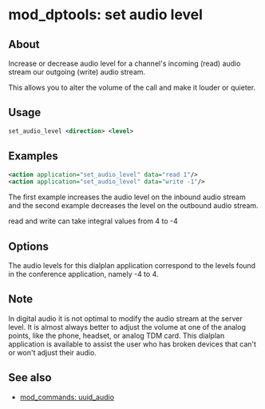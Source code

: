 
# mod_dptools: set audio level 

 

## About

Increase or decrease audio level for a channel's incoming (read) audio stream our outgoing (write) audio stream.

This allows you to alter the volume of the call and make it louder or quieter.

## Usage

```xml
set_audio_level <direction> <level>
```

## Examples

```xml
<action application="set_audio_level" data="read 1"/>
<action application="set_audio_level" data="write -1"/>
```

The first example increases the audio level on the inbound audio stream and the second example decreases the level on the outbound audio stream. 

read and write can take integral values from 4 to -4

## Options

The audio levels for this dialplan application correspond to the levels found in the conference application, namely -4 to 4.

## Note

In digital audio it is not optimal to modify the audio stream at the server level. It is almost always better to adjust the volume at one of the analog points, like the phone, headset, or analog TDM card. This dialplan application is available to assist the user who has broken devices that can't or won't adjust their audio.

## See also

* [mod\_commands: uuid\_audio](../mod_commands_1966741.mdx#uuid_audio)


